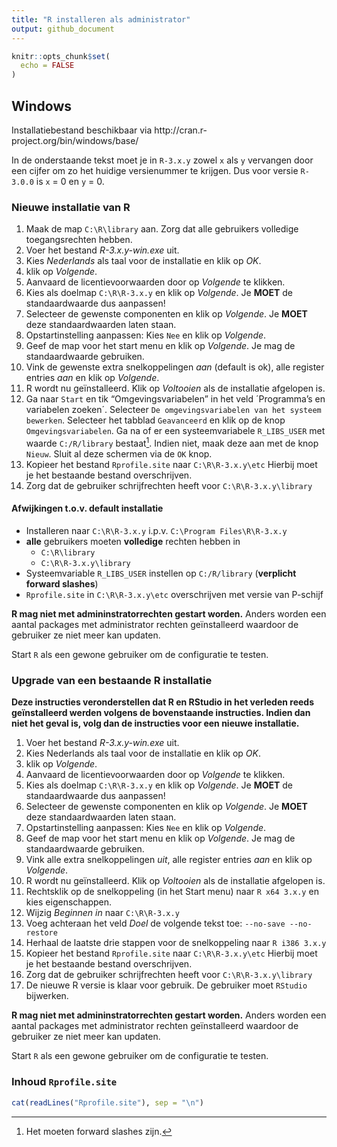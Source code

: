 ```yaml
---
title: "R installeren als administrator"
output: github_document
---
```


```r
knitr::opts_chunk$set(
  echo = FALSE
)
```

## Windows

Installatiebestand beschikbaar via http://cran.r-project.org/bin/windows/base/

In de onderstaande tekst moet je in `R-3.x.y` zowel `x` als `y` vervangen door een cijfer om zo het huidige versienummer te krijgen. Dus voor versie `R-3.0.0` is `x` = 0 en `y` = 0.

### Nieuwe installatie van R

1. Maak de map `C:\R\library` aan. Zorg dat alle gebruikers volledige toegangsrechten hebben.
1. Voer het bestand _R-3.x.y-win.exe_ uit.
1. Kies _Nederlands_ als taal voor de installatie en klik op _OK_.
1. klik op _Volgende_.
1. Aanvaard de licentievoorwaarden door op _Volgende_ te klikken.
1. Kies als doelmap `C:\R\R-3.x.y` en klik op _Volgende_. Je **MOET** de standaardwaarde dus aanpassen!
1. Selecteer de gewenste componenten en klik op _Volgende_. Je **MOET** deze standaardwaarden laten staan.
1. Opstartinstelling aanpassen: Kies `Nee` en klik op _Volgende_.
1. Geef de map voor het start menu en klik op _Volgende_. Je mag de standaardwaarde gebruiken.
1. Vink de gewenste extra snelkoppelingen _aan_ (default is ok), alle register entries _aan_ en klik op _Volgende_.
1. R wordt nu geïnstalleerd. Klik op _Voltooien_ als de installatie afgelopen is.
1. Ga naar `Start` en tik "Omgevingsvariabelen" in het veld ´Programma's en variabelen zoeken´. Selecteer `De omgevingsvariabelen van het systeem bewerken`. Selecteer het tabblad `Geavanceerd` en klik op de knop `Omgevingsvariabelen`. Ga na of er een systeemvariabele `R_LIBS_USER` met waarde `C:/R/library` bestaat^[Het moeten forward slashes zijn.]. Indien niet, maak deze aan met de knop `Nieuw`. Sluit al deze schermen via de `OK` knop.
1. Kopieer het bestand `Rprofile.site` naar `C:\R\R-3.x.y\etc` Hierbij moet je het bestaande bestand overschrijven.
1. Zorg dat de gebruiker schrijfrechten heeft voor `C:\R\R-3.x.y\library`

#### Afwijkingen t.o.v. default installatie

- Installeren naar `C:\R\R-3.x.y` i.p.v. `C:\Program Files\R\R-3.x.y`
- **alle** gebruikers moeten **volledige** rechten hebben in 
    - `C:\R\library`
    - `C:\R\R-3.x.y\library`
- Systeemvariable `R_LIBS_USER` instellen op `C:/R/library` (**verplicht forward slashes**)
- `Rprofile.site` in `C:\R\R-3.x.y\etc` overschrijven met versie van P-schijf

**R mag niet met admininstratorrechten gestart worden.** Anders worden een aantal packages met administrator rechten geïnstalleerd waardoor de gebruiker ze niet meer kan updaten.

Start `R` als een gewone gebruiker om de configuratie te testen.

### Upgrade van een bestaande R installatie

**Deze instructies veronderstellen dat R en RStudio in het verleden reeds geïnstalleerd werden volgens de bovenstaande instructies. Indien dan niet het geval is, volg dan de instructies voor een nieuwe installatie.**

1. Voer het bestand _R-3.x.y-win.exe_ uit.
1. Kies Nederlands als taal voor de installatie en klik op _OK_.
1. klik op _Volgende_.
1. Aanvaard de licentievoorwaarden door op _Volgende_ te klikken.
1. Kies als doelmap `C:\R\R-3.x.y` en klik op _Volgende_. Je **MOET** de standaardwaarde dus aanpassen!
1. Selecteer de gewenste componenten en klik op _Volgende_. Je **MOET** deze standaardwaarden laten staan.
1. Opstartinstelling aanpassen: Kies `Nee` en klik op _Volgende_.
1. Geef de map voor het start menu en klik op _Volgende_. Je mag de standaardwaarde gebruiken.
1. Vink alle extra snelkoppelingen _uit_, alle register entries _aan_ en klik op _Volgende_.
1. R wordt nu geïnstalleerd. Klik op _Voltooien_ als de installatie afgelopen is.
1. Rechtsklik op de snelkoppeling (in het Start menu) naar `R x64 3.x.y` en kies eigenschappen.
1. Wijzig _Beginnen in_ naar `C:\R\R-3.x.y`
1. Voeg achteraan het veld _Doel_ de volgende tekst toe: `--no-save --no-restore`
1. Herhaal de laatste drie stappen voor de snelkoppeling naar `R i386 3.x.y`
1. Kopieer het bestand `Rprofile.site` naar `C:\R\R-3.x.y\etc` Hierbij moet je het bestaande bestand overschrijven.
1. Zorg dat de gebruiker schrijfrechten heeft voor `C:\R\R-3.x.y\library`
1. De nieuwe R versie is klaar voor gebruik. De gebruiker moet `RStudio` bijwerken.

**R mag niet met admininstratorrechten gestart worden.** Anders worden een aantal packages met administrator rechten geïnstalleerd waardoor de gebruiker ze niet meer kan updaten.

Start `R` als een gewone gebruiker om de configuratie te testen.

### Inhoud `Rprofile.site`

```r
cat(readLines("Rprofile.site"), sep = "\n")
```
